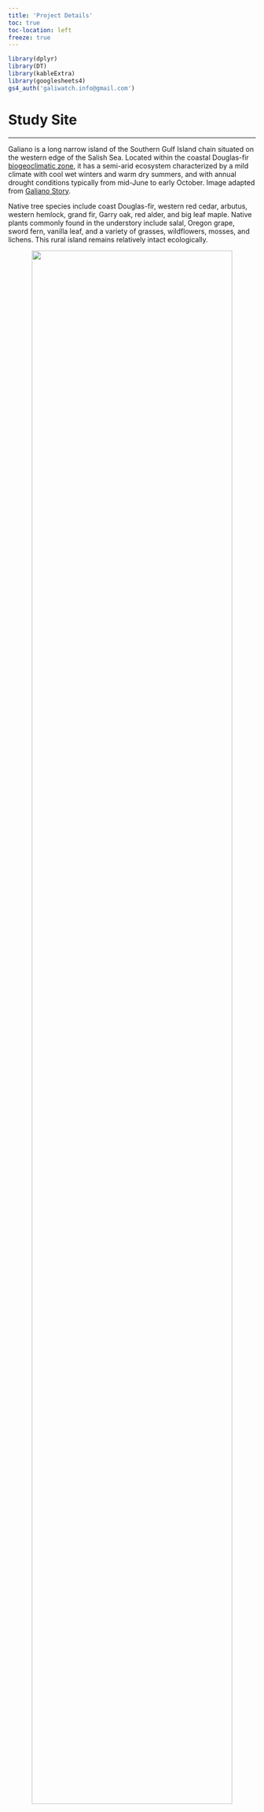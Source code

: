 ```yaml
---
title: 'Project Details'
toc: true
toc-location: left 
freeze: true
---
```



```r
library(dplyr)
library(DT)
library(kableExtra)
library(googlesheets4)
gs4_auth('galiwatch.info@gmail.com')
```


# Study Site
***

Galiano is a long narrow island of the Southern Gulf Island chain situated on the western edge of the Salish Sea. Located within the coastal Douglas-fir [biogeoclimatic zone](https://en.wikipedia.org/wiki/Biogeoclimatic_zones_of_British_Columbia), it has a semi-arid ecosystem characterized by a mild climate with cool wet winters and warm dry summers, and with annual drought conditions typically from mid-June to early October. Image adapted from [Galiano Story](https://galianostory.com/FLORAFAUNA.HTM).  


Native tree species include coast Douglas-fir, western red cedar, arbutus, western hemlock, grand fir, Garry oak, red alder, and big leaf maple. Native plants commonly found in the understory include salal, Oregon grape, sword fern, vanilla leaf, and a variety of grasses, wildflowers, mosses, and lichens. This rural island  remains relatively intact ecologically.  

<center>
![](images/map.png){width=90%}
</center>  

<br>


The study site is situated mid island surrounded by the Mid Galiano Protected Areas Network, and within the Greig creek watershed. Cameras will be positioned to survey insect visitations to patches of salal and dull Oregon grape in proximity to a seasonally occupied log cabin. Weather data (temperature, barometric pressure, and humidity), as well as air quality and particulate matter data will be collected at the location using various sensors, as well as by an independent weather station positioned close by. There are a wide variety of native and introduced flowering plants in the immediate vicinity.  
  
  Native               |Introduced
  ---------------------| ----------
  Salal                |Daffodil
  Oregon grape         |Helebore
  Rock stonecrop       |Heather
  Wild strawberry      |Wooly mint
  Clover               |Sage
  Vetch                |Oregano
  Trailing blackberry  |Lavender
  Western star flower  |Marjoram
  Red-flowering currant|Cranesbill
  Honeysuckle          |Rose campion  
  Miners Lettuce       |Cutleaf blackberry
  Creeping Thistle     |Periwinkle
  Common Catsear       |Dandelion
  Thimbleberry         |Daisy and oxeye daisy
  -                    |Scotch broom  
  -                    |Himalayan blackberry 
                       |   
         
         
Proximate habitat within about a 1/2 km radius includes bare bedrock, light well-draining sandy soil interspersed with clay deposits, and soil with high organic content from fallen trees and branches. Urbanisation includes several other nearby properties, some seasonal, others occupied year-round, which are serviced by paved roads, as well as about an acre of productive farmland (flowering crops include sunflowers, peas, beans, potatoes, basil, and artichokes, etc). There are two man-made ponds as well as areas of wetland and rough pasture.      


# Weather Monitoring

***

Researchers have discovered that honey bees are able to detect changes in weather and alter their behaviour accordingly. Honey bees for example can be seen to respond minute-to-minute to the local weather conditions outside their hive, with the temperature and amount of sunlight being the most important factors signalling them to fly.[^1] In other studies, honey bees were seen to increase their foraging activity the day before a rainy day, but continued on a steady course when the weather was set fair.[^2]  

Like honey bees, bumble bees feed on nectar and pollen and bring these resources back to the nest to feed their young. Perhaps not surprisingly, local weather conditions are found to influence their foraging activity too, but in this case it seems to be humidity that is most important - the more humid it gets the more foraging there is, and bumble bees will forage whatever the temperature, wind speed, or cloud cover.[^3] The researchers found that weather also influenced whether bumble bees collected nectar or pollen, with more pollen being collected when it was warm, windy, and low humidity, than on damper days; perhaps because in these conditions the pollen is easier for the bees to handle.  

Interestingly, different bee species have adapted different levels of resilience to weather conditions and will forage at different temperatures and light intensities, with some species continuing to forage even in strong winds or light rain.[^4] 
 
##	Equipment
*	Raspberry Pi [Enviro + Air Quality](https://shop.pimoroni.com/products/enviro?variant=31155658457171) 
*	[Acurite Atlas](https://www.acurite.com/) weather station
* Purple Air Sensors[Purple Air](https://www2.purpleair.com/products/list)


We will be investigating the connection between hyperlocal weather conditions and pollinator activity at our test site. The weather sensors and weather station are equipped to measure temperature, humidity, wind speed and direction, total rainfall, pressure, UV, light intensity, and airborne particulates. Readings are dumped every 10 to 30s to an SD card.       


## Air quality monitoring

The particulate matter sensor detects concentrations of particles of different sizes (PM1, PM2.5 and PM10) as well as the number of particles of different sizes (>0.3, >0.5, >1.0, >2.5, >5, and >10 microns). Wildfire smoke particles typically range from 0.4–0.7 microns, dust is around 2.5 microns, while pollen is generally 15 microns or more. 

<center>
![Adapted from Jisaac9, Mieszko the first, [CC BY-SA 3.0](https://creativecommons.org/licenses/by-sa/3.0), via Wikimedia Commons](images/1040px-Airborne-particulate-size-chart.svg.png){width=60%}
 
</center> 


# Pollinator detection  
***

It’s well known that bees are important wildflower pollinators; however, many non-bee pollinators including wasps, hover flies, other flies, beetles, butterflies, moths, and hummingbirds also visit flowering plants and are often overlooked in pollinator monitoring studies. Although these non-bee visitors deposit a lot less pollen per visit, they can make up for it by visiting much more frequently.[^5] Local surveys of bee species that pollinate salal and dull Oregon grape found bumble bees to be the primary pollinators, with other bee species visiting less frequently (Wray & Elle, [SFU Pollination Ecology Lab](https://www.sfu.ca/people/eelle/bee_info.html)). 



##	Equipment
+	Raspberry Pi for remote sensing 
+	Raspberry Pi's high quality cameras for time-lapse photography 
+	Trained convolutional neural network via [Yolo](https://pytorch.org/hub/ultralytics_yolov5/) for insect detection and image screening  


We have mounted multiple surveillance cameras comprising of a Raspberry Pi (powered over ethernet) fitted with a Pi camera and a 1 terabyte solid state drive, inside a waterproof box. The cameras have been situated so that they point down towards the patches of salal and dull Oregon grape. By positioning the cameras about a meter from the tops of the plants, we can film an area of about half a square meter with high resolution. The cameras are set to take a picture every 15 seconds to minute and the images are stored on the SSD.  


# Data Analysis
***

Our cameras should capture approximately 0.5 million images (2 terabytes of data!) over the six-month study period. We hope there will be hundreds or even thousands of images of visiting pollinators. As it would take an overwhelming amount of time to manually look for images containing insects, we are recruiting computers to do it for us, which requires training and running a convolutional neural network. We are currently testing various iterations of YOLO for this task.


## Bees and other pollinators of Galiano Island

Although our two test plants salal and dull Oregon grape are particularly attractive to bumble bees, many other species of pollinators have been sighted on Galiano and we are interested to see if any of these are captured in our images. Our reference resource for insect identification is the [Biodiversity Galiano](https://biogaliano.org/) project, a community-based initiative to document the flora and fauna of Galiano Island, initiated in January 2016. So far, over 2,500 species have been reported of which more than 1,000 are [arthropods](https://en.wikipedia.org/wiki/Arthropod). Among these are 82 species of bees and wasps including honey bees (*Apis mellifera*), bumblebees (*Bombus* spp.) mining bees (*Andrena* spp.), long-horned bees (*Eucera* spp.), mason bees (*Osmia* spp.), cuckoo bees (*Nomada* spp.), sweat bees (*Halictus* and *Lasioglossum* spp.), blood bees (*Sphecodes* spp.), and various wasps. 


We will use this database to help ID any pollinators we see in our time-lapse images.



<br>


```r

'1viGZGvirMYKkMWLM2i1ubdrbHsg9A_302Ohhg8nP_nI' %>%
read_sheet(col_types = "c") %>%
  mutate(Group = factor(Group)) %>%
  mutate(Species = stringr::str_to_title(Species)) %>%
  datatable(filter = 'top', options = list(pageLength = 10, autoWidth = TRUE))
```


<br>

With systems up and running we hope to collect data from late March to early September including: 

*	Images of [Salal](https://bcinvasives.ca/play-your-part/plantwise/grow-me-instead/salal/) and [Dull Oregon grape](https://bcinvasives.ca/play-your-part/plantwise/grow-me-instead/oregon-grape/) from bud burst to fruit maturation.  
*	Images of pollinators showing when and how often they come to visit, and enabling identification of different species.
*	Day-to-day weather data, including high and low temperatures, pressure, humidity (Raspberry pi and Acurite), wind speed and direction, total rainfall, UV and light intensity (Acurite only). This will enable comparison of the two systems, and establish reproducibility of the instruments.
*	Climate data including average, maximum and minimum temperatures; light intensity; pressure; wind speed, and total rainfall accumulation.
*	Estimates of reducing and oxidising gases, and ammonia representing trends of increasing or decreasing air quality, and estimates of particulates, such as dust, pollen, mould spores, smoke etc.  



In addition to piloting the technology, the images and weather data will provide baseline information about our test site including:

1.	Date of bud burst and duration of flowering of salal and dull Oregon grape.
2.	Pollinator community composition visiting these plants during the flowering season (bees, hoverflies, butterflies, moths, wasps, other flies, beetles, hummingbirds). 
3.	Time of first appearance and seasonal dynamics of different pollinators. 
4.	How much of a role, if any, non-bee visitors play in the pollination of these two native plants. 
5.	How hyperlocal weather and variations in air quality influence pollinator activity.  

The images and weather data will add to what is already known about pollinators in coastal Douglas-fir ecosystems on the west coast of British Columbia and provide additional information about pollinator behaviour both throughout the day and day-to-day while plants are in bloom.     

<br>


# Hummingbirds
***

There are two species of hummingbirds found near Galiano: the green [Anna's Hummingbird](https://en.wikipedia.org/wiki/Anna%27s_hummingbird) and the orange [Rufous Hummingbird](https://en.wikipedia.org/wiki/Rufous_hummingbird). ID images from [allaboutbirds.org](https://www.allaboutbirds.org/).

::: {layout-ncol="2"}
![](images/anna_id.png)

![](images/rufous_id.png)
:::

We set up a camera to capture these feathery fellows visiting our hummingbird feeder.

![A Female Anna's (left) and Male Rufus (right) at our feeder](images/ar_2.jpg)

We trained a classifier to detect who's who....

::: {layout-ncol="3"}
![](images/2021-06-10_1201_hbird.jpg)

![](images/2021-09-06_1243_hbird.jpg)

![](images/2021-09-06_1930_hbird.jpg)
:::

And we're even able to keep track of when the feeder needs a refill!

<center>![](images/water_level.gif){width="400"}</center>

<br>




# Birdsong
***

We have initiated a new wildlife monitoring system - audio moths collecting bird song!!

The audio moth microphone is controlled by a Raspberry pi, which can be powered by USB and connected to a computer via ethernet. This little device is now set to collect bird song at our site 24/7.

The sound files are processed locally on the pi when a sound is detected using BirdNET-Pi which automatically extracts songs and chirps from the recordings, creates spectrograms of each recorded bird sound, stores the data in a database and enables data analysis and visualization.

Here's a summary of the bird songs captured on Apr 21st, 2023
![](images/Apr21summary.png)

<br>


And an example of the birds and their calls


American robin
![](images/American_robin.jpg)

Photo: Simon A licensed under CC BY-NC 4.0

<center>

{r, echo=F}
embedr::embed_audio("images/American_Robin.mp3")


</center>



# Gallery
***

Here are a bunch of images of mushrooms we like.

***
![](images/gallery/20211222_141128.jpg)
***
![](images/gallery/66219c3d-00e4-40c1-8e04-3a210deb9310.jpg)
***
![](images/gallery/IMG_20211016_154725385.jpg)
***
![](images/gallery/IMG_20211016_165244841~2.jpg)
***
![](images/gallery/IMG_20231027_101042_HDR.jpg)
***
![](images/gallery/IMG_20231027_101138_HDR.jpg)
***
![](images/gallery/IMG_20231027_101438_HDR.jpg)
***
![](images/gallery/IMG_20231101_132600_HDR.jpg)
***
![](images/gallery/IMG_20231101_132745_HDR.jpg)
***
![](images/gallery/IMG_20231105_131633_HDR.jpg)
***
![](images/gallery/IMG_20231105_132445_HDR.jpg)
***
![](images/gallery/IMG_20231105_132629_HDR.jpg)
***
![](images/gallery/IMG_20231105_132820_HDR.jpg)
***
![](images/gallery/IMG_20231201_133353731_HDR.jpg)
***
![](images/gallery/IMG_20231201_141331104.jpg)
***
![](images/gallery/IMG_20231201_141656366_HDR.jpg)
***
![](images/gallery/IMG_20231201_141724085_HDR.jpg)
***
![](images/gallery/mrousavy2875234470503894254.jpg)
***
![](images/gallery/mrousavy4033977995762094843.jpg)
***
![](images/gallery/mrousavy4924335258881632339.jpg)
***
![](images/gallery/mrousavy7587037111662020446.jpg)
***
![](images/gallery/original_78777c96-47bb-4eeb-9010-f47662e67cdb_PXL_20211121_214031729.jpg)
***
![](images/gallery/PXL_20211130_192941211.jpg)
***
![](images/gallery/PXL_20211224_212125278.jpg)
***
![](images/gallery/PXL_20211224_212307588.jpg)
***
![](images/gallery/PXL_20211224_213713708.jpg)
***
![](images/gallery/PXL_20211224_215730915.jpg)
***
![](images/gallery/Screenshot_20211016-180324.png)



# References


[^1]: Clarke D, Robert D. Predictive modelling of honey bee foraging activity using local weather conditions. Apidologie. 2018;49(3):386-96. https://doi.org/10.1007/s13592-018-0565-3  

[^2]: He XJ, Tian LQ, Wu XB, Zeng ZJ. RFID monitoring indicates honeybees work harder before a rainy day. Insect science. 2016;23(1):157-9.  https://doi.org/10.1111/1744-7917.12298 

[^3]: Peat J, Goulson D. Effects of experience and weather on foraging rate and pollen versus nectar collection in the bumblebee, Bombus terrestris. Behavioral Ecology and Sociobiology. 2005;58(2):152-6. https://doi.org/10.1007/s00265-005-0916-8 

[^4]: Vicens N, Bosch J. Weather-dependent pollinator activity in an apple orchard, with special reference to Osmia cornuta and Apis mellifera (Hymenoptera: Megachilidae and Apidae). Environmental Entomology. 2000;29(3):413-20.  https://doi.org/10.1603/0046-225X-29.3.413

[^5]: Rader R, Bartomeus I, Garibaldi LA, et al. Non-bee insects are important contributors to global crop pollination. Proceedings of the National Academy of Sciences. 2016;113(1):146-51.  https://doi.org/10.1073/pnas.1517092112  
 
 
 
 

